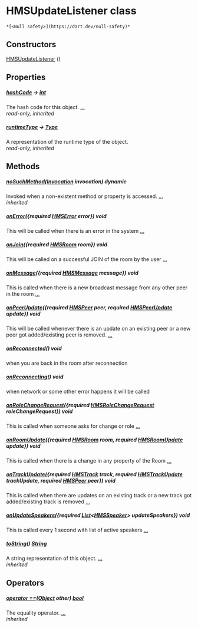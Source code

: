 # HMSUpdateListener class

    *[<Null safety>](https://dart.dev/null-safety)*

## Constructors

[HMSUpdateListener](../model_hms_update_listener/HMSUpdateListener/HMSUpdateListener) ()

## Properties

##### [hashCode](https://api.flutter.dev/flutter/dart-core/Object/hashCode.html) &#8594; [int](https://api.flutter.dev/flutter/dart-core/int-class.html)

The hash code for this object. [...](https://api.flutter.dev/flutter/dart-core/Object/hashCode.html)  
_read-only, inherited_

##### [runtimeType](https://api.flutter.dev/flutter/dart-core/Object/runtimeType.html) &#8594; [Type](https://api.flutter.dev/flutter/dart-core/Type-class.html)

A representation of the runtime type of the object.  
_read-only, inherited_

## Methods

##### [noSuchMethod](https://api.flutter.dev/flutter/dart-core/Object/noSuchMethod.html)([Invocation](https://api.flutter.dev/flutter/dart-core/Invocation-class.html) invocation) dynamic

Invoked when a non-existent method or property is accessed. [...](https://api.flutter.dev/flutter/dart-core/Object/noSuchMethod.html)  
_inherited_

##### [onError](../model_hms_update_listener/HMSUpdateListener/onError)({required [HMSError](../model_hms_error/HMSError-class) error}) void

This will be called when there is an error in the system [...](../model_hms_update_listener/HMSUpdateListener/onError)

##### [onJoin](../model_hms_update_listener/HMSUpdateListener/onJoin)({required [HMSRoom](../model_hms_room/HMSRoom-class) room}) void

This will be called on a successful JOIN of the room by the user [...](../model_hms_update_listener/HMSUpdateListener/onJoin)

##### [onMessage](../model_hms_update_listener/HMSUpdateListener/onMessage)({required [HMSMessage](../model_hms_message/HMSMessage-class) message}) void

This is called when there is a new broadcast message from any other peer in the room [...](../model_hms_update_listener/HMSUpdateListener/onMessage)

##### [onPeerUpdate](../model_hms_update_listener/HMSUpdateListener/onPeerUpdate)({required [HMSPeer](../model_hms_peer/HMSPeer-class) peer, required [HMSPeerUpdate](../enum_hms_peer_update/HMSPeerUpdate-class) update}) void

This will be called whenever there is an update on an existing peer
or a new peer got added/existing peer is removed. [...](../model_hms_update_listener/HMSUpdateListener/onPeerUpdate)

##### [onReconnected](../model_hms_update_listener/HMSUpdateListener/onReconnected)() void

when you are back in the room after reconnection

##### [onReconnecting](../model_hms_update_listener/HMSUpdateListener/onReconnecting)() void

when network or some other error happens it will be called

##### [onRoleChangeRequest](../model_hms_update_listener/HMSUpdateListener/onRoleChangeRequest)({required [HMSRoleChangeRequest](../model_hms_role_change_request/HMSRoleChangeRequest-class) roleChangeRequest}) void

This is called when someone asks for change or role [...](../model_hms_update_listener/HMSUpdateListener/onRoleChangeRequest)

##### [onRoomUpdate](../model_hms_update_listener/HMSUpdateListener/onRoomUpdate)({required [HMSRoom](../model_hms_room/HMSRoom-class) room, required [HMSRoomUpdate](../enum_hms_room_update/HMSRoomUpdate-class) update}) void

This is called when there is a change in any property of the Room [...](../model_hms_update_listener/HMSUpdateListener/onRoomUpdate)

##### [onTrackUpdate](../model_hms_update_listener/HMSUpdateListener/onTrackUpdate)({required [HMSTrack](../model_hms_track/HMSTrack-class) track, required [HMSTrackUpdate](../enum_hms_track_update/HMSTrackUpdate-class) trackUpdate, required [HMSPeer](../model_hms_peer/HMSPeer-class) peer}) void

This is called when there are updates on an existing track
or a new track got added/existing track is removed [...](../model_hms_update_listener/HMSUpdateListener/onTrackUpdate)

##### [onUpdateSpeakers](../model_hms_update_listener/HMSUpdateListener/onUpdateSpeakers)({required [List](https://api.flutter.dev/flutter/dart-core/List-class.html)&lt;[HMSSpeaker](../model_hms_speaker/HMSSpeaker-class)> updateSpeakers}) void

This is called every 1 second with list of active speakers [...](../model_hms_update_listener/HMSUpdateListener/onUpdateSpeakers)

##### [toString](https://api.flutter.dev/flutter/dart-core/Object/toString.html)() [String](https://api.flutter.dev/flutter/dart-core/String-class.html)

A string representation of this object. [...](https://api.flutter.dev/flutter/dart-core/Object/toString.html)  
_inherited_

## Operators

##### [operator ==](https://api.flutter.dev/flutter/dart-core/Object/operator_equals.html)([Object](https://api.flutter.dev/flutter/dart-core/Object-class.html) other) [bool](https://api.flutter.dev/flutter/dart-core/bool-class.html)

The equality operator. [...](https://api.flutter.dev/flutter/dart-core/Object/operator_equals.html)  
_inherited_
